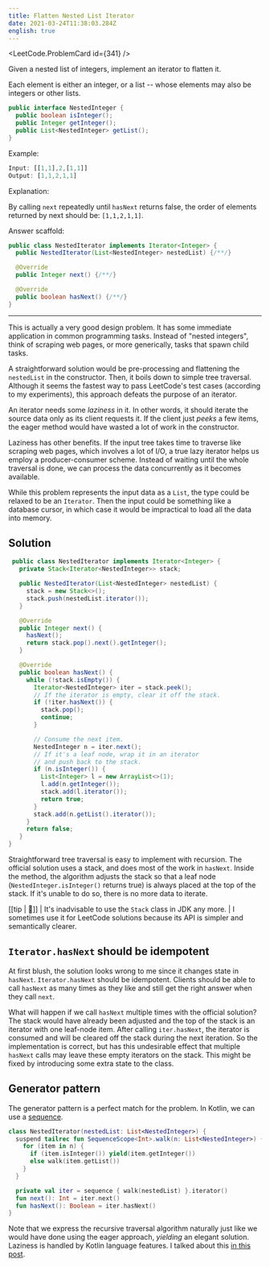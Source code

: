 ```yaml
---
title: Flatten Nested List Iterator
date: 2021-03-24T11:38:03.284Z
english: true
---
```



<LeetCode.ProblemCard id={341} />

Given a nested list of integers, implement an iterator to flatten it.

Each element is either an integer, or a list -- whose elements may also be integers or other lists.

```java
public interface NestedInteger {
  public boolean isInteger();
  public Integer getInteger();
  public List<NestedInteger> getList();
}
```

Example:

```js
Input: [[1,1],2,[1,1]]
Output: [1,1,2,1,1]
```

Explanation:

By calling `next` repeatedly until `hasNext` returns false,
the order of elements returned by next should be: `[1,1,2,1,1]`.

Answer scaffold:

```java
public class NestedIterator implements Iterator<Integer> {
  public NestedIterator(List<NestedInteger> nestedList) {/**/}

  @Override
  public Integer next() {/**/}

  @Override
  public boolean hasNext() {/**/}
}
```

***

This is actually a very good design problem. It has some immediate application in common programming tasks.
Instead of "nested integers", think of scraping web pages, or more generically, tasks that spawn child tasks.

A straightforward solution would be pre-processing and flattening the `nestedList` in the constructor.
Then, it boils down to simple tree traversal.
Although it seems the fastest way to pass LeetCode's test cases (according to my experiments),
this approach defeats the purpose of an iterator.

An iterator needs some *laziness* in it.
In other words, it should iterate the source data only as its client requests it.
If the client just *peeks* a few items, the eager method would have wasted a lot of work in the constructor.

Laziness has other benefits.
If the input tree takes time to traverse like scraping web pages, which involves a lot of I/O,
a true lazy iterator helps us employ a producer-consumer scheme.
Instead of waiting until the whole traversal is done, we can process the data concurrently as it becomes available.

While this problem represents the input data as a `List`, the type could be relaxed to be an `Iterator`.
Then the input could be something like a database cursor, in which case it would be impractical to load all the data into memory.

## Solution

```java
 public class NestedIterator implements Iterator<Integer> {
   private Stack<Iterator<NestedInteger>> stack;

   public NestedIterator(List<NestedInteger> nestedList) {
     stack = new Stack<>();
     stack.push(nestedList.iterator());
   }

   @Override
   public Integer next() {
     hasNext();
     return stack.pop().next().getInteger();
   }

   @Override
   public boolean hasNext() {
     while (!stack.isEmpty()) {
       Iterator<NestedInteger> iter = stack.peek();
       // If the iterator is empty, clear it off the stack.
       if (!iter.hasNext()) {
         stack.pop();
         continue;
       }

       // Consume the next item.
       NestedInteger n = iter.next();
       // If it's a leaf node, wrap it in an iterator
       // and push back to the stack.
       if (n.isInteger()) {
         List<Integer> l = new ArrayList<>(1);
         l.add(n.getInteger());
         stack.add(l.iterator());
         return true;
       }
       stack.add(n.getList().iterator());
     }
     return false;
   }
}
```

Straightforward tree traversal is easy to implement with recursion.
The official solution uses a stack, and does most of the work in `hasNext`.
Inside the method, the algorithm adjusts the stack so that a leaf node (`NestedInteger.isInteger()` returns true) is always placed at the top of the stack.
If it's unable to do so, there is no more data to iterate.

[[tip | 🚨]]
| It's inadvisable to use the `Stack` class in JDK any more.
| I sometimes use it for LeetCode solutions because its API is simpler and semantically clearer.

## `Iterator.hasNext` should be idempotent

At first blush, the solution looks wrong to me since it changes state in `hasNext`.
`Iterator.hasNext` should be idempotent.
Clients should be able to call `hasNext` as many times as they like and still get the right answer when they call `next`.

What will happen if we call `hasNext` multiple times with the official solution?
The stack would have already been adjusted and the top of the stack is an iterator with one leaf-node item.
After calling `iter.hasNext`, the iterator is consumed and will be cleared off the stack during the next iteration.
So the implementation is correct, but has this undesirable effect that multiple `hasNext` calls may leave these empty iterators on the stack.
This might be fixed by introducing some extra state to the class.

## Generator pattern

The generator pattern is a perfect match for the problem. In Kotlin, we can use a [sequence](https://kotlinlang.org/docs/sequences.html).

```kotlin
class NestedIterator(nestedList: List<NestedInteger>) {
  suspend tailrec fun SequenceScope<Int>.walk(n: List<NestedInteger>) {
    for (item in n) {
      if (item.isInteger()) yield(item.getInteger())
      else walk(item.getList())
    }
  }

  private val iter = sequence { walk(nestedList) }.iterator()
  fun next(): Int = iter.next()
  fun hasNext(): Boolean = iter.hasNext()
}
```

Note that we express the recursive traversal algorithm naturally just like we would have done using the eager approach,
*yielding* an elegant solution. Laziness is handled by Kotlin language features.
I talked about this [in this post](/posts/understanding-kotlin-suspend-functions/#深递归).
